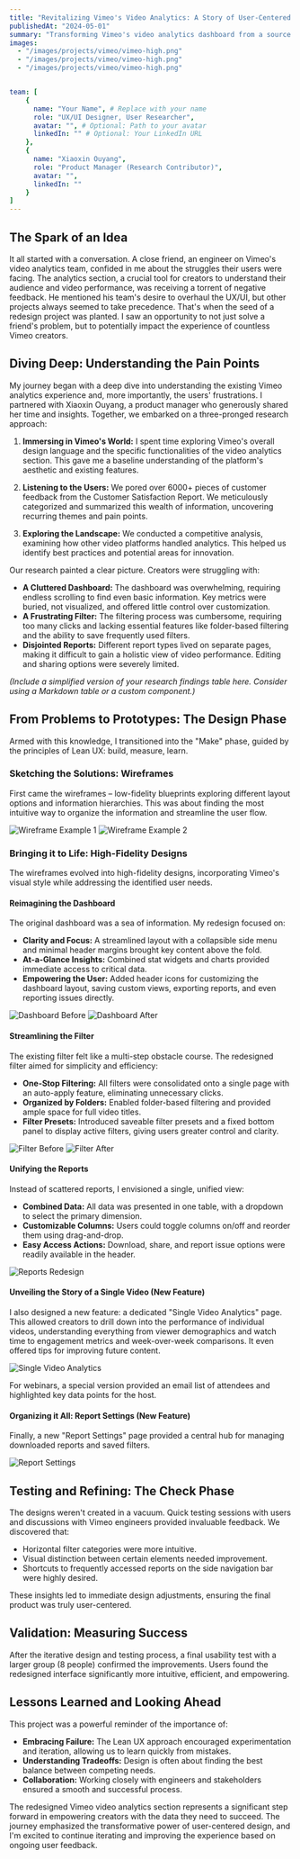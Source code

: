```yaml
---
title: "Revitalizing Vimeo's Video Analytics: A Story of User-Centered Redesign"
publishedAt: "2024-05-01"
summary: "Transforming Vimeo's video analytics dashboard from a source of frustration to a powerful tool for creators, driven by user feedback and a Lean UX approach."
images: 
  - "/images/projects/vimeo/vimeo-high.png"
  - "/images/projects/vimeo/vimeo-high.png"
  - "/images/projects/vimeo/vimeo-high.png"


team: [
    {
      name: "Your Name", # Replace with your name
      role: "UX/UI Designer, User Researcher",
      avatar: "", # Optional: Path to your avatar
      linkedIn: "" # Optional: Your LinkedIn URL
    },
    {
      name: "Xiaoxin Ouyang",
      role: "Product Manager (Research Contributor)",
      avatar: "",
      linkedIn: ""
    }
]
---
```


## The Spark of an Idea

It all started with a conversation. A close friend, an engineer on Vimeo's video analytics team, confided in me about the struggles their users were facing.  The analytics section, a crucial tool for creators to understand their audience and video performance, was receiving a torrent of negative feedback.  He mentioned his team's desire to overhaul the UX/UI, but other projects always seemed to take precedence.  That's when the seed of a redesign project was planted. I saw an opportunity to not just solve a friend's problem, but to potentially impact the experience of countless Vimeo creators.



## Diving Deep: Understanding the Pain Points

My journey began with a deep dive into understanding the existing Vimeo analytics experience and, more importantly, the users' frustrations.  I partnered with Xiaoxin Ouyang, a product manager who generously shared her time and insights. Together, we embarked on a three-pronged research approach:

1.  **Immersing in Vimeo's World:** I spent time exploring Vimeo's overall design language and the specific functionalities of the video analytics section.  This gave me a baseline understanding of the platform's aesthetic and existing features.

2.  **Listening to the Users:** We pored over 6000+ pieces of customer feedback from the Customer Satisfaction Report.  We meticulously categorized and summarized this wealth of information, uncovering recurring themes and pain points.

3.  **Exploring the Landscape:**  We conducted a competitive analysis, examining how other video platforms handled analytics.  This helped us identify best practices and potential areas for innovation.

Our research painted a clear picture.  Creators were struggling with:

*   **A Cluttered Dashboard:**  The dashboard was overwhelming, requiring endless scrolling to find even basic information. Key metrics were buried, not visualized, and offered little control over customization.
*   **A Frustrating Filter:**  The filtering process was cumbersome, requiring too many clicks and lacking essential features like folder-based filtering and the ability to save frequently used filters.
*   **Disjointed Reports:**  Different report types lived on separate pages, making it difficult to gain a holistic view of video performance.  Editing and sharing options were severely limited.

*(Include a simplified version of your research findings table here.  Consider using a Markdown table or a custom component.)*

## From Problems to Prototypes: The Design Phase

Armed with this knowledge, I transitioned into the "Make" phase, guided by the principles of Lean UX: build, measure, learn.

### Sketching the Solutions: Wireframes

First came the wireframes – low-fidelity blueprints exploring different layout options and information hierarchies. This was about finding the most intuitive way to organize the information and streamline the user flow.

![Wireframe Example 1](/images/projects/vimeo-analytics/wireframe1.jpg)
![Wireframe Example 2](/images/projects/vimeo-analytics/wireframe2.jpg)

### Bringing it to Life: High-Fidelity Designs

The wireframes evolved into high-fidelity designs, incorporating Vimeo's visual style while addressing the identified user needs.

#### Reimagining the Dashboard

The original dashboard was a sea of information. My redesign focused on:

*   **Clarity and Focus:** A streamlined layout with a collapsible side menu and minimal header margins brought key content above the fold.
*   **At-a-Glance Insights:**  Combined stat widgets and charts provided immediate access to critical data.
*   **Empowering the User:**  Added header icons for customizing the dashboard layout, saving custom views, exporting reports, and even reporting issues directly.

![Dashboard Before](/images/projects/vimeo-analytics/dashboard-before.jpg)
![Dashboard After](/images/projects/vimeo-analytics/dashboard-after.jpg)

#### Streamlining the Filter

The existing filter felt like a multi-step obstacle course. The redesigned filter aimed for simplicity and efficiency:

*   **One-Stop Filtering:**  All filters were consolidated onto a single page with an auto-apply feature, eliminating unnecessary clicks.
*   **Organized by Folders:**  Enabled folder-based filtering and provided ample space for full video titles.
*   **Filter Presets:**  Introduced saveable filter presets and a fixed bottom panel to display active filters, giving users greater control and clarity.

![Filter Before](/images/projects/vimeo-analytics/filter-before.jpg)
![Filter After](/images/projects/vimeo-analytics/filter-after.jpg)

#### Unifying the Reports

Instead of scattered reports, I envisioned a single, unified view:

*   **Combined Data:**  All data was presented in one table, with a dropdown to select the primary dimension.
*   **Customizable Columns:**  Users could toggle columns on/off and reorder them using drag-and-drop.
*   **Easy Access Actions:**  Download, share, and report issue options were readily available in the header.

![Reports Redesign](/images/projects/vimeo-analytics/reports.jpg)

#### Unveiling the Story of a Single Video (New Feature)

I also designed a new feature: a dedicated "Single Video Analytics" page. This allowed creators to drill down into the performance of individual videos, understanding everything from viewer demographics and watch time to engagement metrics and week-over-week comparisons. It even offered tips for improving future content.

![Single Video Analytics](/images/projects/vimeo-analytics/single-video.jpg)

For webinars, a special version provided an email list of attendees and highlighted key data points for the host.

#### Organizing it All: Report Settings (New Feature)

Finally, a new "Report Settings" page provided a central hub for managing downloaded reports and saved filters.

![Report Settings](/images/projects/vimeo-analytics/report-settings.jpg)

## Testing and Refining: The Check Phase

The designs weren't created in a vacuum.  Quick testing sessions with users and discussions with Vimeo engineers provided invaluable feedback.  We discovered that:

*   Horizontal filter categories were more intuitive.
*   Visual distinction between certain elements needed improvement.
*   Shortcuts to frequently accessed reports on the side navigation bar were highly desired.

These insights led to immediate design adjustments, ensuring the final product was truly user-centered.

## Validation: Measuring Success

After the iterative design and testing process, a final usability test with a larger group (8 people) confirmed the improvements.  Users found the redesigned interface significantly more intuitive, efficient, and empowering.

## Lessons Learned and Looking Ahead

This project was a powerful reminder of the importance of:

*   **Embracing Failure:** The Lean UX approach encouraged experimentation and iteration, allowing us to learn quickly from mistakes.
*   **Understanding Tradeoffs:**  Design is often about finding the best balance between competing needs.
*   **Collaboration:**  Working closely with engineers and stakeholders ensured a smooth and successful process.

The redesigned Vimeo video analytics section represents a significant step forward in empowering creators with the data they need to succeed.  The journey emphasized the transformative power of user-centered design, and I'm excited to continue iterating and improving the experience based on ongoing user feedback.